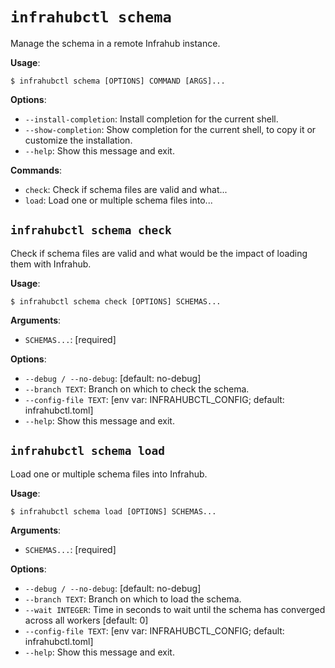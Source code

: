 # `infrahubctl schema`

Manage the schema in a remote Infrahub instance.

**Usage**:

```console
$ infrahubctl schema [OPTIONS] COMMAND [ARGS]...
```

**Options**:

* `--install-completion`: Install completion for the current shell.
* `--show-completion`: Show completion for the current shell, to copy it or customize the installation.
* `--help`: Show this message and exit.

**Commands**:

* `check`: Check if schema files are valid and what...
* `load`: Load one or multiple schema files into...

## `infrahubctl schema check`

Check if schema files are valid and what would be the impact of loading them with Infrahub.

**Usage**:

```console
$ infrahubctl schema check [OPTIONS] SCHEMAS...
```

**Arguments**:

* `SCHEMAS...`: [required]

**Options**:

* `--debug / --no-debug`: [default: no-debug]
* `--branch TEXT`: Branch on which to check the schema.
* `--config-file TEXT`: [env var: INFRAHUBCTL_CONFIG; default: infrahubctl.toml]
* `--help`: Show this message and exit.

## `infrahubctl schema load`

Load one or multiple schema files into Infrahub.

**Usage**:

```console
$ infrahubctl schema load [OPTIONS] SCHEMAS...
```

**Arguments**:

* `SCHEMAS...`: [required]

**Options**:

* `--debug / --no-debug`: [default: no-debug]
* `--branch TEXT`: Branch on which to load the schema.
* `--wait INTEGER`: Time in seconds to wait until the schema has converged across all workers  [default: 0]
* `--config-file TEXT`: [env var: INFRAHUBCTL_CONFIG; default: infrahubctl.toml]
* `--help`: Show this message and exit.
